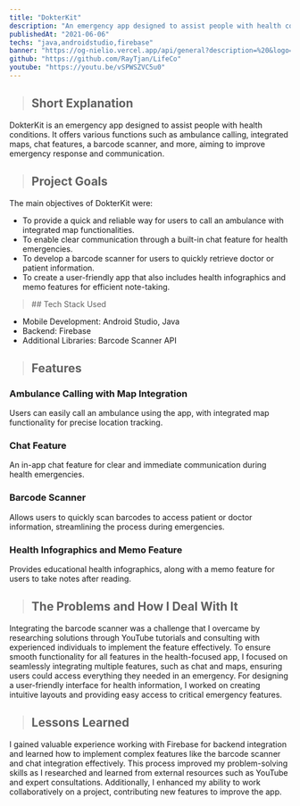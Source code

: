 ```yaml
---
title: "DokterKit"
description: "An emergency app designed to assist people with health conditions. It offers various functions such as ambulance calling, integrated maps, chat features, a barcode scanner, and more."
publishedAt: "2021-06-06"
techs: "java,androidstudio,firebase"
banner: "https://og-nielio.vercel.app/api/general?description=%20&logo=https%3A%2F%2Fog-nielio.vercel.app%2Fimages%2Flogo.png&logoWidth=150&siteName=DokterKit&theme=dark"
github: "https://github.com/RayTjan/LifeCo"
youtube: "https://youtu.be/vSPWSZVC5u0"
---
```


> ## Short Explanation

DokterKit is an emergency app designed to assist people with health conditions. It offers various functions such 
as ambulance calling, integrated maps, chat features, a barcode scanner, and more, aiming to improve emergency 
response and communication.

> ## Project Goals

The main objectives of DokterKit were:

- To provide a quick and reliable way for users to call an ambulance with integrated map functionalities.
- To enable clear communication through a built-in chat feature for health emergencies.
- To develop a barcode scanner for users to quickly retrieve doctor or patient information.
- To create a user-friendly app that also includes health infographics and memo features for efficient note-taking.

<blockquote className="with-icons">
   ## Tech Stack Used
   <div className="not-prose mt-2">
      <TechIcons techs={["java","androidstudio","firebase"]} />
   </div>
</blockquote>

- Mobile Development: Android Studio, Java
- Backend: Firebase
- Additional Libraries: Barcode Scanner API

> ## Features

### Ambulance Calling with Map Integration

Users can easily call an ambulance using the app, with integrated map functionality for precise location tracking.

### Chat Feature

An in-app chat feature for clear and immediate communication during health emergencies.

### Barcode Scanner

Allows users to quickly scan barcodes to access patient or doctor information, streamlining the process during emergencies.

### Health Infographics and Memo Feature

Provides educational health infographics, along with a memo feature for users to take notes after reading.

> ## The Problems and How I Deal With It

Integrating the barcode scanner was a challenge that I overcame by researching solutions through YouTube tutorials 
and consulting with experienced individuals to implement the feature effectively. To ensure smooth functionality for 
all features in the health-focused app, I focused on seamlessly integrating multiple features, such as chat and maps, 
ensuring users could access everything they needed in an emergency. For designing a user-friendly interface for health 
information, I worked on creating intuitive layouts and providing easy access to critical emergency features.

> ## Lessons Learned

I gained valuable experience working with Firebase for backend integration and learned how to implement complex 
features like the barcode scanner and chat integration effectively. This process improved my problem-solving skills 
as I researched and learned from external resources such as YouTube and expert consultations. Additionally, I enhanced 
my ability to work collaboratively on a project, contributing new features to improve the app.
